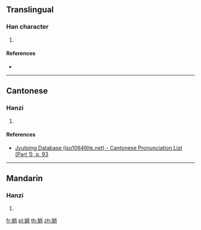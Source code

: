 {{character info/new}}
==Translingual==

===Han character===
{{Han char|rn=38|rad=女|as=07|sn=10|four=|canj=VFB|ids=⿰女肖}}

# {{defn|Han|sort=女07}}

====References====
* {{Han ref|kx=0261.380|dkj=06284|dj=0528.180|hdz=21051.020|uh=5A0B|ud=23051}}

----

==Cantonese==

===Hanzi===
{{yue-hanzi|jyut=[[saau3]]|y=saau3}}

# {{defn|lang=yue|sort=女07}}

====References====
* [http://www.iso10646hk.net/jp/document/download.jsp Jyutping Database (iso10646hk.net) - Cantonese Pronunciation List (Part 1), p. 93]

----

==Mandarin==

===Hanzi===
{{cmn-hanzi|pin=[[shào]] ([[shao4]])|wg=shao<sup>4</sup>}}

# {{defn|lang=cmn|sort=女07}}

[[fr:娋]]
[[pl:娋]]
[[th:娋]]
[[zh:娋]]